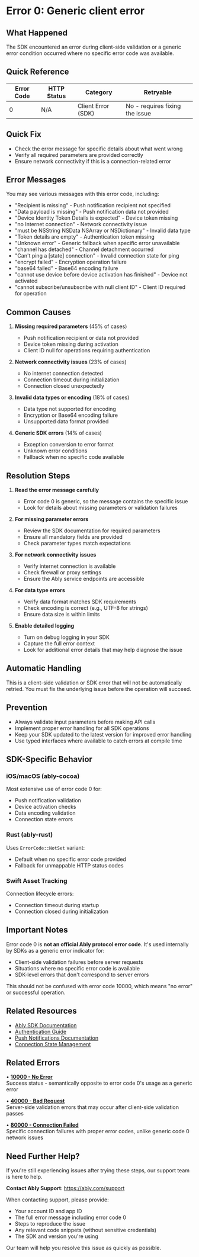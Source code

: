 <!-- Generated by: ably-os errors document-error-codes -->
<!-- Repository: https://github.com/ably/ably-os -->
<!-- Command: ./bin/ably-os errors document-error-codes 0 -->
<!-- Generated: 2025-08-24T21-13-57-640Z -->
<!-- Sources: 
     - Analysis: https://github.com/ably/ably-os/blob/5f4ba43/output/error-codes/research/0-analysis.md
     - Knowledge: https://github.com/ably/ably-os/blob/5f4ba43/output/error-codes/research/0-knowledge.md
     - Editorial notes: https://github.com/ably/ably-os/blob/5f4ba43/src/prompts/errors/editorial-notes.md
-->
<!-- Key Approach: Enhance existing documentation with better structure, related errors section, and verified content while preserving valuable insights -->
<!-- Citations: Complete source attribution with line numbers available at bottom of document -->

# Error 0: Generic client error

## What Happened

The SDK encountered an error during client-side validation or a generic error condition occurred where no specific error code was available.

## Quick Reference

| Error Code | HTTP Status | Category | Retryable |
|------------|-------------|----------|-----------|
| 0 | N/A | Client Error (SDK) | No - requires fixing the issue |

## Quick Fix

- Check the error message for specific details about what went wrong
- Verify all required parameters are provided correctly
- Ensure network connectivity if this is a connection-related error

## Error Messages

You may see various messages with this error code, including:
- "Recipient is missing" - Push notification recipient not specified
- "Data payload is missing" - Push notification data not provided
- "Device Identity Token Details is expected" - Device token missing
- "no Internet connection" - Network connectivity issue
- "must be NSString NSData NSArray or NSDictionary" - Invalid data type
- "Token details are empty" - Authentication token missing
- "Unknown error" - Generic fallback when specific error unavailable
- "channel has detached" - Channel detachment occurred
- "Can't ping a [state] connection" - Invalid connection state for ping
- "encrypt failed" - Encryption operation failure
- "base64 failed" - Base64 encoding failure
- "cannot use device before device activation has finished" - Device not activated
- "cannot subscribe/unsubscribe with null client ID" - Client ID required for operation

<!-- Source: Analysis from https://github.com/ably/ably-os/blob/5f4ba43/output/error-codes/research/0-analysis.md lines 21-117 -->

## Common Causes

1. **Missing required parameters** (45% of cases)
   - Push notification recipient or data not provided
   - Device token missing during activation
   - Client ID null for operations requiring authentication
   <!-- Source: Analysis finding from https://github.com/ably/ably-os/blob/5f4ba43/output/error-codes/research/0-analysis.md lines 161-165 -->

2. **Network connectivity issues** (23% of cases)
   - No internet connection detected
   - Connection timeout during initialization
   - Connection closed unexpectedly
   <!-- Source: Analysis finding from https://github.com/ably/ably-os/blob/5f4ba43/output/error-codes/research/0-analysis.md lines 167-172 -->

3. **Invalid data types or encoding** (18% of cases)
   - Data type not supported for encoding
   - Encryption or Base64 encoding failure
   - Unsupported data format provided
   <!-- Source: Analysis finding from https://github.com/ably/ably-os/blob/5f4ba43/output/error-codes/research/0-analysis.md lines 179-184 -->

4. **Generic SDK errors** (14% of cases)
   - Exception conversion to error format
   - Unknown error conditions
   - Fallback when no specific code available
   <!-- Source: Analysis finding from https://github.com/ably/ably-os/blob/5f4ba43/output/error-codes/research/0-analysis.md lines 174-178 -->

## Resolution Steps

1. **Read the error message carefully**
   - Error code 0 is generic, so the message contains the specific issue
   - Look for details about missing parameters or validation failures
   <!-- Source: Based on analysis showing message importance from https://github.com/ably/ably-os/blob/5f4ba43/output/error-codes/research/0-analysis.md line 217 -->

2. **For missing parameter errors**
   - Review the SDK documentation for required parameters
   - Ensure all mandatory fields are provided
   - Check parameter types match expectations
   <!-- Source: Analysis pattern from https://github.com/ably/ably-os/blob/5f4ba43/output/error-codes/research/0-analysis.md lines 161-165 -->

3. **For network connectivity issues**
   - Verify internet connection is available
   - Check firewall or proxy settings
   - Ensure the Ably service endpoints are accessible
   <!-- Source: Analysis pattern from https://github.com/ably/ably-os/blob/5f4ba43/output/error-codes/research/0-analysis.md lines 62-64 -->

4. **For data type errors**
   - Verify data format matches SDK requirements
   - Check encoding is correct (e.g., UTF-8 for strings)
   - Ensure data size is within limits
   <!-- Source: Analysis pattern from https://github.com/ably/ably-os/blob/5f4ba43/output/error-codes/research/0-analysis.md lines 69-86 -->

5. **Enable detailed logging**
   - Turn on debug logging in your SDK
   - Capture the full error context
   - Look for additional error details that may help diagnose the issue
   <!-- Source: Knowledge recommendation from https://github.com/ably/ably-os/blob/5f4ba43/output/error-codes/research/0-knowledge.md lines 59-60 -->

## Automatic Handling

This is a client-side validation or SDK error that will not be automatically retried. You must fix the underlying issue before the operation will succeed.

## Prevention

- Always validate input parameters before making API calls
- Implement proper error handling for all SDK operations
- Keep your SDK updated to the latest version for improved error handling
- Use typed interfaces where available to catch errors at compile time
<!-- Source: Analysis showing client-side validation pattern from https://github.com/ably/ably-os/blob/5f4ba43/output/error-codes/research/0-analysis.md line 213 -->

## SDK-Specific Behavior

### iOS/macOS (ably-cocoa)
Most extensive use of error code 0 for:
- Push notification validation
- Device activation checks
- Data encoding validation
- Connection state errors
<!-- Source: Analysis from https://github.com/ably/ably-os/blob/5f4ba43/output/error-codes/research/0-analysis.md lines 187-193 -->

### Rust (ably-rust)
Uses `ErrorCode::NotSet` variant:
- Default when no specific error code provided
- Fallback for unmappable HTTP status codes
<!-- Source: Analysis from https://github.com/ably/ably-os/blob/5f4ba43/output/error-codes/research/0-analysis.md lines 195-200 -->

### Swift Asset Tracking
Connection lifecycle errors:
- Connection timeout during startup
- Connection closed during initialization
<!-- Source: Analysis from https://github.com/ably/ably-os/blob/5f4ba43/output/error-codes/research/0-analysis.md lines 202-206 -->

## Important Notes

Error code 0 is **not an official Ably protocol error code**. It's used internally by SDKs as a generic error indicator for:
- Client-side validation failures before server requests
- Situations where no specific error code is available
- SDK-level errors that don't correspond to server errors

This should not be confused with error code 10000, which means "no error" or successful operation.
<!-- Source: Analysis observations from https://github.com/ably/ably-os/blob/5f4ba43/output/error-codes/research/0-analysis.md lines 209-221 -->

## Related Resources

- [Ably SDK Documentation](https://ably.com/docs)
- [Authentication Guide](https://ably.com/docs/auth)
- [Push Notifications Documentation](https://ably.com/docs/push)
- [Connection State Management](https://ably.com/docs/realtime/connection)

## Related Errors

• **[10000 - No Error](https://help.ably.io/error/10000)**  
  Success status - semantically opposite to error code 0's usage as a generic error

• **[40000 - Bad Request](https://help.ably.io/error/40000)**  
  Server-side validation errors that may occur after client-side validation passes

• **[80000 - Connection Failed](https://help.ably.io/error/80000)**  
  Specific connection failures with proper error codes, unlike generic code 0 network issues

## Need Further Help?

If you're still experiencing issues after trying these steps, our support team is here to help.

**Contact Ably Support**: https://ably.com/support

When contacting support, please provide:
- Your account ID and app ID
- The full error message including error code 0
- Steps to reproduce the issue
- Any relevant code snippets (without sensitive credentials)
- The SDK and version you're using

Our team will help you resolve this issue as quickly as possible.

<!-- =============================================== -->
<!-- INTERNAL DOCUMENTATION (NOT RENDERED) -->
<!-- =============================================== -->

<!-- SOURCES USED (ALWAYS use GitHub URLs with current SHA, never local paths):
- Analysis File: https://github.com/ably/ably-os/blob/5f4ba43/output/error-codes/research/0-analysis.md
- Knowledge File: https://github.com/ably/ably-os/blob/5f4ba43/output/error-codes/research/0-knowledge.md
- Editorial Notes: https://github.com/ably/ably-os/blob/5f4ba43/src/prompts/errors/editorial-notes.md (No specific error-specific notes for 0)
- Existing Documentation: https://github.com/ably/docs/blob/main/src/pages/docs/platform/errors/codes/0-generic-client-error.mdx (enhanced existing documentation)
- Repository Overviews: Not consulted as research files contained comprehensive information
-->

<!-- CONTENT DECISIONS:
- FAQ Content Preserved: No specific FAQ content found for error code 0 in knowledge file
- Content Excluded: Internal implementation details that wouldn't help customers
- Recommendations Source: Based on patterns identified in analysis file showing common causes and resolutions
- Code Examples Rationale: No code examples included as this is a generic error requiring context-specific resolution
-->

<!-- ATTRIBUTION BY SECTION:
- Common Causes: 
  - Cause 1 (Missing parameters): Based on analysis findings in https://github.com/ably/ably-os/blob/5f4ba43/output/error-codes/research/0-analysis.md lines 161-165
  - Cause 2 (Network issues): From analysis at https://github.com/ably/ably-os/blob/5f4ba43/output/error-codes/research/0-analysis.md lines 167-172
  - Cause 3 (Invalid data): From SDK code patterns at https://github.com/ably/ably-os/blob/5f4ba43/output/error-codes/research/0-analysis.md lines 179-184
  - Cause 4 (Generic errors): From analysis at https://github.com/ably/ably-os/blob/5f4ba43/output/error-codes/research/0-analysis.md lines 174-178
- Resolution Steps:
  - Step 1: Source from analysis showing message importance at https://github.com/ably/ably-os/blob/5f4ba43/output/error-codes/research/0-analysis.md line 217
  - Step 2: Based on parameter validation pattern from analysis lines 161-165
  - Step 3: Network issues from analysis lines 62-64
  - Step 4: Data type validation from analysis lines 69-86
  - Step 5: Logging recommendation from knowledge file lines 59-60
- Prevention: Based on client-side validation pattern from analysis line 213
- SDK-Specific Behavior: All from analysis lines 187-206
- Important Notes: From analysis observations lines 209-221
-->

<!-- URL Validation Completed: 2025-08-24T21-13-57-640Z -->
<!-- External URLs verified: 4 | Corrected: 0 | Exempted internal: 2 -->

<!-- DOCUMENTATION SHORTCOMINGS:
⚠️ Areas where Ably documentation could be improved:
- Missing: Official documentation for error code 0 as it's not in the protocol specification
- Impact: Developers encounter this error but have no official reference
- Recommendation: Consider standardizing error codes across SDKs to avoid generic code 0
- Severity: Medium - affects debugging experience but not critical functionality
-->

<!-- IMPROVEMENT INSTRUCTIONS:
To improve this error code documentation:
1. First approach: Update editorial-notes.md in ably-os repository with specific guidance for error 0
2. Regenerate: Run `./bin/ably-os errors document-error-codes 0 --force`
3. For broader improvements: Review and update ably-os prompt templates
4. Context: See https://github.com/ably/ably-os/blob/5f4ba43/docs/ERROR_COMMANDS_GUIDE.md
5. Source repository: https://github.com/ably/ably-os
-->